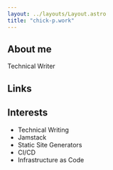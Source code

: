 ```yaml
---
layout: ../layouts/Layout.astro
title: "chick-p.work"
---
```



## About me

<Profile name="piyo">

Technical Writer

</Profile>

## Links

<SnsList role="list" class="link-Sns-grid">
  <Sns
    href="https://blog.chick-p.work"
    title="Blog"
    icon="ph:article-fill"
  />
  <Sns
    href="https://github.com/chick-p/"
    title="GitHub"
    icon="simple-icons:github"
  />
  <Sns
    href="https://zenn.dev/chick_p"
    title="Zenn"
    icon="simple-icons:zenn"
  />
  <Sns
    href="https://twitter.com/_chick_p"
    title="Twitter"
    icon="simple-icons:twitter"
  />
</SnsList>

## Interests

* Technical Writing
* Jamstack
* Static Site Generators
* CI/CD
* Infrastructure as Code
